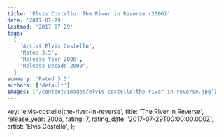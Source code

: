 ```yaml
---
title: 'Elvis Costello: The River in Reverse (2006)'
date: '2017-07-29'
lastmod: '2017-07-29'
tags:
  [
    'Artist Elvis Costello',
    'Rated 3.5',
    'Release Year 2006',
    'Release Decade 2000',
  ]
summary: 'Rated 3.5'
authors: ['default']
images: ['/content/images/elvis-costello|the-river-in-reverse.jpg']
---
```


  key: 'elvis-costello|the-river-in-reverse',
  title: 'The River in Reverse',
  release_year: 2006,
  rating: 7,
  rating_date: '2017-07-29T00:00:00.000Z',
  artist: 'Elvis Costello',
};

<MusicRating data={data} />
